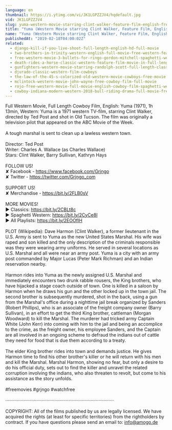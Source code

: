 ```yaml
---
language: en
thumbnail: https://i.ytimg.com/vi/JK1LGPZZJV4/hqdefault.jpg
vid: JK1LGPZZJV4
slug: yuma-western-movie-starring-clint-walker-feature-film-english-free-movie-full-length-youtube
title: "Yuma (Western Movie starring Clint Walker, Feature Film, English, Free Movie, Full Length, YouTube)"
name: "Yuma (Western Movie starring Clint Walker, Feature Film, English, Free Movie, Full Length, YouTube)"
publishedAt: "2019-02-18T04:00:02Z"
related:
  - django-kill-if-you-live-shoot-full-length-english-hd-full-movie
  - two-brothers-in-trinity-western-english-full-movie-free-western-feature-film-spaghetti-western
  - free-western-movie-3-bullets-for-ringo-gordon-mitchell-spaghetti-western-full-youtube-movie
  - death-rides-a-horse-classic-western-feature-film-movie-in-full-length-full-movies-for-free
  - gunfighters-western-movie-starring-randolph-scott-full-length-classic-feature-film-english
  - djurado-classic-western-film-cowboys
  - the-law-of-the-45-s-colorized-old-western-movie-cowboys-free-movie
  - mclintock-western-movie-john-wayne-free-cowboy-film-full-movie
  - rojo-free-western-movie-full-movie-english-cowboy-film-spaghetti-western
  - cowboy-indiana-modern-western-2018-bull-riding-drama-full-movie-free-feature-film-hd
---
```


Full Western Movie, Full Length Cowboy Film, English: Yuma (1971), 1h 13min, Western: Yuma is a 1971 western TV-film, starring Clint Walker, directed by Ted Post and shot in Old Tucson. The film was originally a television pilot that appeared on the ABC Movie of the Week.<br />
<br />
A tough marshal is sent to clean up a lawless western town.<br />
<br />
Director: Ted Post<br />
Writer: Charles A. Wallace (as Charles Wallace)<br />
Stars: Clint Walker, Barry Sullivan, Kathryn Hays<br />
<br />
FOLLOW US!<br />
✘ Facebook - https://www.facebook.com/Grjngo<br />
✘ Twitter - https://twitter.com/Grjngo_com<br />
<br />
SUPPORT US!<br />
✘ Merchandise - https://bit.ly/2FLB0sV<br />
<br />
MORE MOVIES! <br />
► Classics: https://bit.ly/2CBLt8c <br />
► Spaghetti Western: https://bit.ly/2CyCe8I <br />
► All Playlists: https://bit.ly/2EOOfIH <br />
<br />
PLOT (Wikipedia): Dave Harmon (Clint Walker), a former lieutenant in the U.S. Army is sent to Yuma as the new United States Marshal. His wife was raped and son killed and the only description of the criminals responsible was they were wearing army uniforms. He served in several locations as U.S. Marshal and all were near an army post. Yuma is a city with an army post commanded by Major Lucas (Peter Mark Richman) and an Indian reservation nearby.<br />
<br />
Harmon rides into Yuma as the newly assigned U.S. Marshal and immediately encounters two drunk rabble rousers, the King brothers, who have hijacked a stage coach outside of town. One is killed in a saloon by Harmon when he draws his gun and the other locked up in the town jail. The second brother is subsequently murdered, shot in the back, using a gun from the Marshal's office during a nighttime jail break organized by Sanders (Robert Phillips), who is an associate of the freight company owner (Barry Sullivan), in an effort to get the third King brother, cattleman (Morgan Woodward) to kill the Marshal. The murderer had tricked army Captain White (John Kerr) into coming with him to the jail and being an accomplice to the crime, as the freight owner, his employee Sanders, and the Captain are all involved in an ongoing scheme to defraud the indians out of cattle they need for food that is due them according to a treaty.<br />
<br />
The elder King brother rides into town and demands justice. He gives Harmon time to find his other brother's killer or he will return with his men and kill the Marshal. Marshal Harmon, showing no fear, but only a desire to do his official duty, sets out to find the killer and unravel the related corruption involving the indians, who also threaten to revolt, but come to his assistance as the story unfolds.<br />
<br />
#freemovies #grjngo #watchfree<br />
<br />
····················································································<br />
<br />
COPYRIGHT: All of the films published by us are legally licensed. We have acquired the rights (at least for specific territories) from the rightholders by contract. If you have questions please send an email to: info@amogo.de